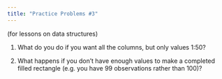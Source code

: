 ```yaml
---
title: "Practice Problems #3"
---
```


(for lessons on data structures)


1. What do you do if you want all the columns, but only values 1:50? 

1. What happens if you don't have enough values to make a completed filled rectangle (e.g. you have 99 observations rather than 100)?
